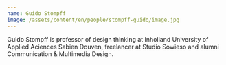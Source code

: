 ```yaml
---
name: Guido Stompff
image: /assets/content/en/people/stompff-guido/image.jpg
---
```

Guido Stompff is professor of design thinking at Inholland University of Applied Aciences Sabien Douven, freelancer at Studio Sowieso and alumni Communication & Multimedia Design.
